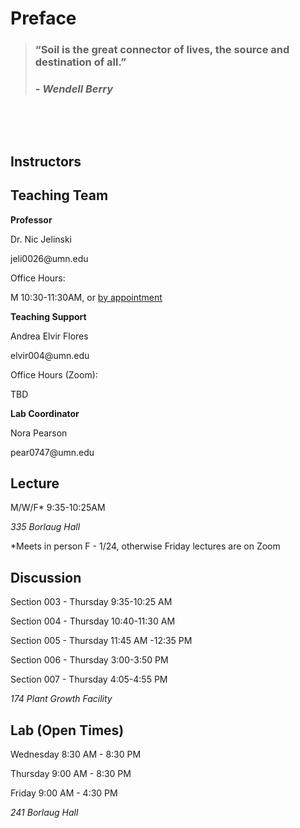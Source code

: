 # Preface {.unnumbered}

> ### **"Soil is the great connector of lives, the source and destination of all."**
>
> ### *- Wendell Berry*

<p> </p>

<p> </p>

## Instructors

::: callout-note
## Teaching Team

**Professor**

Dr. Nic Jelinski

jeli0026\@umn.edu

Office Hours:

M 10:30-11:30AM, or [by appointment](https://calendar.app.google/JEVnmaEWpGQ4tTxP8)

**Teaching Support**

Andrea Elvir Flores

elvir004\@umn.edu

Office Hours (Zoom):

TBD

**Lab Coordinator**

Nora Pearson

pear0747\@umn.edu
:::

## Lecture

M/W/F\* 9:35-10:25AM

*335 Borlaug Hall*

\*Meets in person F - 1/24, otherwise Friday lectures are on Zoom

## Discussion

Section 003 - Thursday 9:35-10:25 AM

Section 004 - Thursday 10:40-11:30 AM

Section 005 - Thursday 11:45 AM -12:35 PM

Section 006 - Thursday 3:00-3:50 PM

Section 007 - Thursday 4:05-4:55 PM

*174 Plant Growth Facility*

## Lab (Open Times) {#sec-labhours}

Wednesday 8:30 AM - 8:30 PM

Thursday 9:00 AM - 8:30 PM

Friday 9:00 AM - 4:30 PM

*241 Borlaug Hall*
